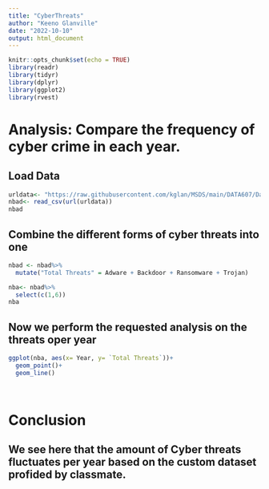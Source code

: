 ---
title: "CyberThreats"
author: "Keeno Glanville"
date: "2022-10-10"
output: html_document
---

```{r setup, include=FALSE}
knitr::opts_chunk$set(echo = TRUE)
library(readr)
library(tidyr)
library(dplyr)
library(ggplot2)
library(rvest)


```

# Analysis: Compare the frequency of cyber crime in each year.
## Load Data
```{r}
urldata<- "https://raw.githubusercontent.com/kglan/MSDS/main/DATA607/Data%20Transformation/Cyber%20Threats/cyberthreats.csv"
nbad<- read_csv(url(urldata))
nbad
```



## Combine the different forms of cyber threats into one
```{r}
nbad <- nbad%>%
  mutate("Total Threats" = Adware + Backdoor + Ransomware + Trojan)

nba<- nbad%>%
  select(c(1,6))
nba
```





## Now we perform the requested analysis on the threats oper year

```{r}

ggplot(nba, aes(x= Year, y= `Total Threats`))+
  geom_point()+
  geom_line()
  
          


```


# Conclusion

## We see here that the amount of Cyber threats fluctuates per year based on the custom dataset profided by classmate.









